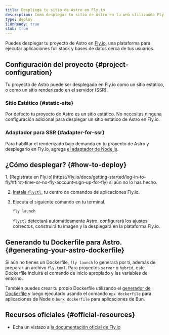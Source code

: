 ```yaml
---
title: Despliega tu sitio de Astro en Fly.io
description: Como desplegar tu sitio de Astro en la web utilizando Fly.io.
type: deploy
i18nReady: true
stub: true
---
```


Puedes desplegar tu proyecto de Astro en [Fly.io](https://fly.io/), una plataforma para ejecutar aplicaciones full stack y bases de datos cerca de tus usuarios.

## Configuración del proyecto \{#project-configuration\}

Tu proyecto de Astro puede ser desplegado en Fly.io como un sitio estático, o como un sitio renderizado en el servidor (SSR).

### Sitio Estático \{#static-site\}

Por defecto tu proyecto de Astro es un sitio estático. No necesitas ninguna configuración adicional para desplegar un sitio estático de Astro en Fly.io.

### Adaptador para SSR \{#adapter-for-ssr\}

Para habilitar el renderizado bajo demanda en tu proyecto de Astro y desplegarlo en Fly.io, agrega [el adaptador de Node.js](/es/guides/integrations-guide/node/).

## ¿Cómo desplegar? \{#how-to-deploy\}

<Steps>
1. [Regístrate en Fly.io](https://fly.io/docs/getting-started/log-in-to-fly/#first-time-or-no-fly-account-sign-up-for-fly) si aún no lo has hecho.

2. [Instala `flyctl`](https://fly.io/docs/hands-on/install-flyctl/), tu centro de comandos de aplicaciones Fly.io.

3. Ejecuta el siguiente comando en tu terminal.

    ```bash
    fly launch
    ```

	`flyctl` detectará automáticamente Astro, configurará los ajustes correctos, construirá tu imagen y la desplegará en la plataforma Fly.io.
</Steps>

## Generando tu Dockerfile para Astro. \{#generating-your-astro-dockerfile\}

Si aún no tienes un Dockerfile, `fly launch` lo generará por ti, además de preparar un archivo `fly.toml`. Para proyectos `server` o `hybrid`, este Dockerfile incluirá el comando de inicio apropiado y las variables de entorno.

También puedes crear tu propio Dockerfile utilizando el [generador de Dockerfile](https://www.npmjs.com/package/@flydotio/dockerfile) y luego ejecutarlo usando el comando `npx dockerfile` para aplicaciones de Node o `bunx dockerfile` para aplicaciones de Bun.

## Recursos oficiales \{#official-resources\}

- Echa un vistazo a [la documentación oficial de Fly.io](https://fly.io/docs/js/frameworks/astro/)